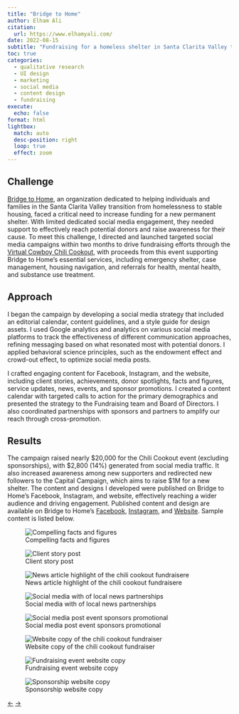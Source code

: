 ```yaml
---
title: "Bridge to Home"
author: Elham Ali
citation:
  url: https://www.elhamyali.com/
date: 2022-08-15
subtitle: "Fundraising for a homeless shelter in Santa Clarita Valley through effective social media campaigns. Published content and design on Bridge to Home's Facebook, Instagram, and Website."
toc: true
categories: 
  - qualitative research
  - UI design
  - marketing
  - social media
  - content design
  - fundraising
execute: 
  echo: false
format: html
lightbox: 
  match: auto
  desc-position: right
  loop: true
  effect: zoom
---
```


## Challenge

[Bridge to Home](https://btohome.org/home), an organization dedicated to helping individuals and families in the Santa Clarita Valley transition from homelessness to stable housing, faced a critical need to increase funding for a new permanent shelter. With limited dedicated social media engagement, they needed support to effectively reach potential donors and raise awareness for their cause. To meet this challenge, I directed and launched targeted social media campaigns within two months to drive fundraising efforts through the [Virtual Cowboy Chili Cookout](https://btohome.org/home), with proceeds from this event supporting Bridge to Home's essential services, including emergency shelter, case management, housing navigation, and referrals for health, mental health, and substance use treatment.

## Approach

I began the campaign by developing a social media strategy that included an editorial calendar, content guidelines, and a style guide for design assets. I used Google analytics and analytics on various social media platforms to track the effectiveness of different communication approaches, refining messaging based on what resonated most with potential donors. I applied behavioral science principles, such as the endowment effect and crowd-out effect, to optimize social media posts.

I crafted engaging content for Facebook, Instagram, and the website, including client stories, achievements, donor spotlights, facts and figures, service updates, news, events, and sponsor promotions. I created a content calendar with targeted calls to action for the primary demographics and presented the strategy to the Fundraising team and Board of Directors. I also coordinated partnerships with sponsors and partners to amplify our reach through cross-promotion.

## Results

The campaign raised nearly \$20,000 for the Chili Cookout event (excluding sponsorships), with \$2,800 (14%) generated from social media traffic. It also increased awareness among new supporters and redirected new followers to the Capital Campaign, which aims to raise \$1M for a new shelter. The content and designs I developed were published on Bridge to Home's Facebook, Instagram, and website, effectively reaching a wider audience and driving engagement. Published content and design are available on Bridge to Home's [Facebook](https://www.facebook.com/btohome), [Instagram](https://www.instagram.com/btohome/?hl=en), and [Website](https://btohome.org/cowboy-chili-cookoff?rq=chili%20cookoff). Sample content is listed below.

::: {layout-ncol="2"}
![Compelling facts and figures](1-bridgehome.webp){group="gallery"}

![Client story post](2-bridgehome.webp){group="gallery"}

![News article highlight of the chili cookout fundraisere](3-bridgehome.webp){group="gallery"}

![Social media with of local news partnerships](4-bridgehome.webp){group="gallery"}

![Social media post event sponsors promotional](5-bridgehome.webp){group="gallery"}

![Website copy of the chili cookout fundraiser](6-bridgehome.webp){group="gallery"}

![Fundraising event website copy](7-bridgehome.webp){group="gallery"}

![Sponsorship website copy](8-bridgehome.webp){group="gallery"}
:::

<!-- Navigation Arrows -->

::: article-navigation
<a href="/featured-work/healthcare/healthcare.qmd" class="nav-arrow left-arrow">←</a> <!-- Left arrow for previous --> <a href="/featured-work/pchd/pchd.qmd" class="nav-arrow right-arrow">→</a> <!-- Right arrow for next -->
:::